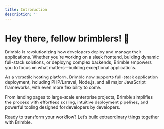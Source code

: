 ```yaml
---
title: Introduction
description: ''
---
```


# Hey there, fellow brimblers! 🚀

Brimble is revolutionizing how developers deploy and manage their applications. Whether you're working on a sleek frontend, building dynamic full-stack solutions, or deploying complex backends, Brimble empowers you to focus on what matters—building exceptional applications.

As a versatile hosting platform, Brimble now supports full-stack application deployment, including PHP/Laravel, Node.js, and all major JavaScript frameworks, with even more flexibility to come.

From landing pages to large-scale enterprise projects, Brimble simplifies the process with effortless scaling, intuitive deployment pipelines, and powerful tooling designed for developers by developers.

Ready to transform your workflow? Let’s build extraordinary things together with Brimble.
